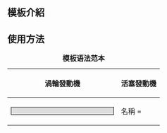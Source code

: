 <IncludeOnly><!-- 在這裡加入模板的保護標識 --></IncludeOnly>
<!-- 在本行下編輯模板說明 -->
== 模板介紹 ==

== 使用方法 ==
{| class= "wikitable"
|+ '''模板语法范本'''
! 渦輪發動機 !! 活塞發動機
|- valign= "top"
| <div style= "width: 200px; background: #dddddd; border: 1px solid black; padding:0.5em 1em 0.5em 1em; ">
<pre>
{{飛行器發動機
|名稱 = 
|圖片 = 
|照片說明 = 
|類型 = 
|原產國 = 
|設計	=  
|生產 = 
|首次試驗 = 
|生產年份 = 
|主要應用 = 
|產量 = 
|單位造價 = 
|研發成本 = 
|衍生自 = 
|衍生型 = 
|數據 = 
|長度 = 
|直徑 = 
|淨重 = 
|燃料 = 
|旁通比 = 
|壓縮機 = 
|燃燒室 = 
|渦輪 = 
|後燃器 = 
|控制系統 = 
|推力 = 
|耗油率 = 
|壓縮比 = 
|推重比 = 
|渦輪前溫度 = 
|空氣流量 = 
}}
</pre>
</div>
| <div style= "width: 200px; position: top; background: #dddddd; border: 1px solid black; padding:0.5em 1em 0.5em 1em; ">
<pre>
{{飛行器發動機
|名稱 = 
|圖片 = 
|照片說明 = 
|類型 = 
|原產國 = 
|設計	=  
|生產 = 
|首次試驗 = 
|生產年份 = 
|主要應用 = 
|產量 = 
|單位造價 = 
|研發成本 = 
|衍生自 = 
|衍生型 = 
|數據 = 
|長度 = 
|直徑 = 
|汽缸數 = 
|缸徑 = 
|淨重 = 
|行程 = 
|排量 = 
|氣門 = 
|燃料 = 
|增壓器 = 
|冷卻系統 = 
|控制系統 = 
|功率 = 
|耗油率 = 
|功率重量比 = 
}}
</pre>
</div>
|}

<!--
== 範例 ==

== 注意事项 ==

== 參見 ==

== 给模板编辑者的说明 ==
=== 模板结构 ===
=== 实现方法 ===
=== 编辑注意 ===
-->

<IncludeOnly>
<!-- 本行下加入模板的分類 -->

<!-- 本行下加入模板的跨語言鏈接 -->

</IncludeOnly>